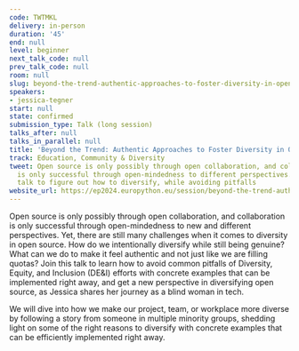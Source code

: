 ```yaml
---
code: TWTMKL
delivery: in-person
duration: '45'
end: null
level: beginner
next_talk_code: null
prev_talk_code: null
room: null
slug: beyond-the-trend-authentic-approaches-to-foster-diversity-in-open-source
speakers:
- jessica-tegner
start: null
state: confirmed
submission_type: Talk (long session)
talks_after: null
talks_in_parallel: null
title: 'Beyond the Trend: Authentic Approaches to Foster Diversity in Open Source'
track: Education, Community & Diversity
tweet: Open source is only possibly through open collaboration, and collaboration
  is only successful through open-mindedness to different perspectives. Join this
  talk to figure out how to diversify, while avoiding pitfalls
website_url: https://ep2024.europython.eu/session/beyond-the-trend-authentic-approaches-to-foster-diversity-in-open-source
---
```


Open source is only possibly through open collaboration, and collaboration is only successful through open-mindedness to new and different perspectives. Yet, there are still many challenges when it comes to diversity in open source. How do we intentionally diversify while still being genuine? What can we do to make it feel authentic and not just like we are filling quotas? Join this talk to learn how to avoid common pitfalls of Diversity, Equity, and Inclusion  (DE&I) efforts with concrete examples that can be implemented right away, and get a new perspective in diversifying open source, as Jessica shares her journey as a blind woman in tech.


We will dive into how we make our project, team, or workplace more diverse by following a story from someone in multiple minority groups, shedding light on some of the right reasons to diversify with concrete examples that can be efficiently implemented right away.
